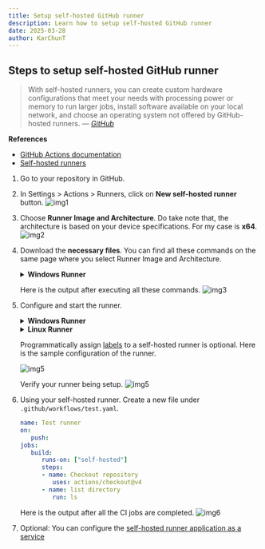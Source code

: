 ```yaml
---
title: Setup self-hosted GitHub runner
description: Learn how to setup self-hosted GitHub runner
date: 2025-03-28
author: KarChunT
---
```


## Steps to setup self-hosted GitHub runner

> With self-hosted runners, you can create custom hardware configurations that meet your needs with processing power or memory to run larger jobs, install software available on your local network, and choose an operating system not offered by GitHub-hosted runners.
> &mdash; <cite>[GitHub][1]</cite>

**References**

- [GitHub Actions documentation](https://docs.github.com/en/actions)
- [Self-hosted runners](https://docs.github.com/en/actions/hosting-your-own-runners/managing-self-hosted-runners/about-self-hosted-runners)

[1]: https://docs.github.com/en/actions/hosting-your-own-runners/managing-self-hosted-runners/about-self-hosted-runners

1. Go to your repository in GitHub.

2. In Settings > Actions > Runners, click on **New self-hosted runner** button.
   ![img1](/posts/setup-self-hosted-github-runner/img1.png)

3. Choose **Runner Image and Architecture**. Do take note that, the architecture is based on your device specifications. For my case is **x64**.
   ![img2](/posts/setup-self-hosted-github-runner/img2.png)

4. Download the **necessary files**. You can find all these commands on the same page where you select Runner Image and Architecture.

   <details>
   <summary>
      <b>Windows Runner</b>
   </summary>
   ```ps
   # Create a folder under the drive root
   mkdir actions-runner; cd actions-runner

   # Download the latest runner installer file

   Invoke-WebRequest -Uri https://github.com/actions/runner/releases/download/v2.311.0/actions-runner-win-x64-2.311.0.zip -OutFile actions-runner-win-x64-2.311.0.zip

   # Extract the installer

   Add-Type -AssemblyName System.IO.Compression.FileSystem ; [System.IO.Compression.ZipFile]::ExtractToDirectory("$PWD/actions-runner-win-x64-2.311.0.zip", "$PWD")

   ````
   </details>

   <details>
   <summary>
      <b>Linux Runner</b>
   </summary>

   ```bash
   # Create a folderr under drive root
   mkdir actions-runner && cd actions-runner

   # Download the latest runner installer file
   curl -o actions-runner-linux-x64-2.311.0.tar.gz -L https://github.com/actions/runner/releases/download/v2.311.0/actions-runner-linux-x64-2.311.0.tar.gz

   # Extract the installer
   tar xzf ./actions-runner-linux-x64-2.311.0.tar.gz
   ````

   </details>

   Here is the output after executing all these commands.
   ![img3](/posts/setup-self-hosted-github-runner/img3.png)

5. Configure and start the runner.

   <details>
   <summary>
      <b>Windows Runner</b>
   </summary>

   ```ps
   # Configure the runner
   ./config.cmd --url <github-repo-url> --token <token> --labels <lists-of-label>

   # Start the runner
   ./run.cmd
   ```

   </details>

   <details>
   <summary>
      <b>Linux Runner</b>
   </summary>

   ```bash
   # Configure the runner
   ./config.sh --url <github-repo-url> --token <token> --labels <lists-of-label>

   # Start the runner
   ./run.sh
   ```

   </details>

   Programmatically assign [labels](https://docs.github.com/en/actions/hosting-your-own-runners/managing-self-hosted-runners/using-labels-with-self-hosted-runners) to a self-hosted runner is optional.
   Here is the sample configuration of the runner.

   ![img5](/posts/setup-self-hosted-github-runner/img4.png)

   Verify your runner being setup.
   ![img5](/posts/setup-self-hosted-github-runner/img5.png)

6. Using your self-hosted runner. Create a new file under `.github/workflows/test.yaml`.

   ```yaml {6} caption="test.yaml"
   name: Test runner
   on:
      push:
   jobs:
      build:
         runs-on: ["self-hosted"]
         steps:
         - name: Checkout repository
            uses: actions/checkout@v4
         - name: list directory
            run: ls
   ```

   Here is the output after all the CI jobs are completed.
   ![img6](/posts/setup-self-hosted-github-runner/img6.png)

7. Optional: You can configure the [self-hosted runner application as a service](https://docs.github.com/en/actions/hosting-your-own-runners/managing-self-hosted-runners/configuring-the-self-hosted-runner-application-as-a-service)
